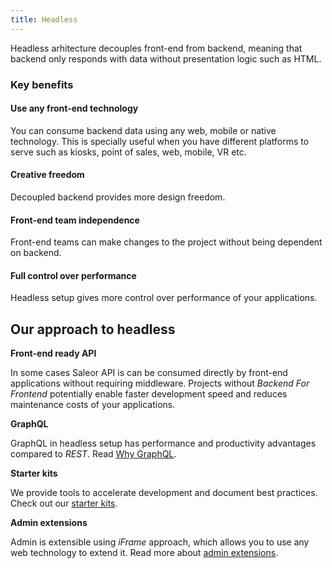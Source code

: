 ```yaml
---
title: Headless
---
```


Headless arhitecture decouples front-end from backend, meaning that backend only responds with data without presentation logic such as HTML.

### Key benefits

#### Use any front-end technology

You can consume backend data using any web, mobile or native technology. This is specially useful when you have different platforms to serve such as kiosks, point of sales, web, mobile, VR etc.

#### Creative freedom

Decoupled backend provides more design freedom.

#### Front-end team independence

Front-end teams can make changes to the project without being dependent on backend.

#### Full control over performance

Headless setup gives more control over performance of your applications.

## Our approach to headless

**Front-end ready API**

In some cases Saleor API is can be consumed directly by front-end applications without requiring middleware. Projects without _Backend For Frontend_ potentially enable faster development speed and reduces maintenance costs of your applications.

**GraphQL**

GraphQL in headless setup has performance and productivity advantages compared to _REST_. Read [Why GraphQL](graphql).

**Starter kits**

We provide tools to accelerate development and document best practices. Check out our [starter kits](/overview/resources).

**Admin extensions**

Admin is extensible using _iFrame_ approach, which allows you to use any web technology to extend it. Read more about [admin extensions](/extensions/overview).
